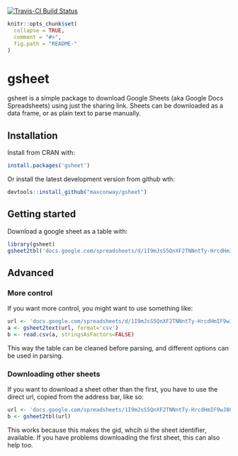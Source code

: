 [![Travis-CI Build Status](https://travis-ci.org/maxconway/gsheet.png?branch=master)](https://travis-ci.org/maxconway/gsheet)
<!-- README.md is generated from README.Rmd. Please edit that file -->

```r
knitr::opts_chunk$set(
  collapse = TRUE,
  comment = "#>",
  fig.path = "README-"
)
```

# gsheet

gsheet is a simple package to download Google Sheets (aka Google Docs Spreadsheets) using just the sharing link. Sheets can be downloaded as a data frame, or as plain text to parse manually. 

## Installation
Install from CRAN with:
```r
install.packages('gsheet')
```

Or install the latest development version from github wth:
```r
devtools::install_github("maxconway/gsheet")
```

## Getting started
Download a google sheet as a table with:
```r
library(gsheet)
gsheet2tbl('docs.google.com/spreadsheets/d/1I9mJsS5QnXF2TNNntTy-HrcdHmIF9wJ8ONYvEJTXSNo')
```

## Advanced
### More control
If you want more control, you might want to use something like:
```r
url <- 'docs.google.com/spreadsheets/d/1I9mJsS5QnXF2TNNntTy-HrcdHmIF9wJ8ONYvEJTXSNo'
a <- gsheet2text(url, format='csv')
b <- read.csv(a, stringsAsFactors=FALSE)
```
This way the table can be cleaned before parsing, and different options can be used in parsing.

### Downloading other sheets
If you want to download a sheet other than the first, you have to use the direct url, copied from the address bar, like so:
```r
url <- 'docs.google.com/spreadsheets/1I9mJsS5QnXF2TNNntTy-HrcdHmIF9wJ8ONYvEJTXSNo#gid=850032961'
b <- gsheet2tbl(url)
```
This works because this makes the gid, whcih si the sheet identifier, available.
If you have problems downloading the first sheet, this can also help too.



